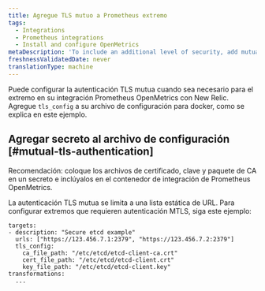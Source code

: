 ```yaml
---
title: Agregue TLS mutuo a Prometheus extremo
tags:
  - Integrations
  - Prometheus integrations
  - Install and configure OpenMetrics
metaDescription: 'To include an additional level of security, add mutual TLS to your Docker or Kubernetes config file for the Prometheus OpenMetrics integration with New Relic.'
freshnessValidatedDate: never
translationType: machine
---
```


Puede configurar la autenticación TLS mutua cuando sea necesario para el extremo en su integración Prometheus OpenMetrics con New Relic. Agregue `tls_config` a su archivo de configuración para docker, como se explica en este ejemplo.

## Agregar secreto al archivo de configuración [#mutual-tls-authentication]

Recomendación: coloque los archivos de certificado, clave y paquete de CA en un secreto e inclúyalos en el contenedor de integración de Prometheus OpenMetrics.

La autenticación TLS mutua se limita a una lista estática de URL. Para configurar extremos que requieren autenticación MTLS, siga este ejemplo:

```
targets:
- description: "Secure etcd example"
  urls: ["https://123.456.7.1:2379", "https://123.456.7.2:2379"]
  tls_config:
    ca_file_path: "/etc/etcd/etcd-client-ca.crt"
    cert_file_path: "/etc/etcd/etcd-client.crt"
    key_file_path: "/etc/etcd/etcd-client.key"
transformations:
  ...
```

